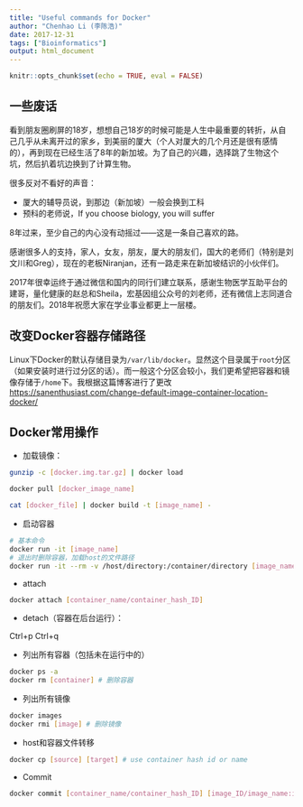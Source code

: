 ```yaml
---
title: "Useful commands for Docker"
author: "Chenhao Li (李陈浩)"
date: 2017-12-31
tags: ["Bioinformatics"]
output: html_document
---
```


```r
knitr::opts_chunk$set(echo = TRUE, eval = FALSE)
```
## 一些废话

看到朋友圈刷屏的18岁，想想自己18岁的时候可能是人生中最重要的转折，从自己几乎从未离开过的家乡，到美丽的厦大（个人对厦大的几个月还是很有感情的），再到现在已经生活了8年的新加坡。为了自己的兴趣，选择跳了生物这个坑，然后扒着坑边换到了计算生物。

很多反对不看好的声音：

- 厦大的辅导员说，到那边（新加坡）一般会换到工科
- 预科的老师说，If you choose biology, you will suffer

8年过来，至少自己的内心没有动摇过——这是一条自己喜欢的路。

感谢很多人的支持，家人，女友，朋友，厦大的朋友们，国大的老师们（特别是刘文川和Greg），现在的老板Niranjan，还有一路走来在新加坡结识的小伙伴们。

2017年很幸运终于通过微信和国内的同行们建立联系，感谢生物医学互助平台的建哥，量化健康的赵总和Sheila，宏基因组公众号的刘老师，还有微信上志同道合的朋友们。2018年祝愿大家在学业事业都更上一层楼。


## 改变Docker容器存储路径

Linux下Docker的默认存储目录为`/var/lib/docker`。显然这个目录属于`root`分区（如果安装时进行过分区的话）。而一般这个分区会较小，我们更希望把容器和镜像存储于`/home`下。我根据这篇博客进行了更改<https://sanenthusiast.com/change-default-image-container-location-docker/>

## Docker常用操作

- 加载镜像：

```sh
gunzip -c [docker.img.tar.gz] | docker load

docker pull [docker_image_name]

cat [docker_file] | docker build -t [image_name] -
```

- 启动容器

```sh
# 基本命令
docker run -it [image_name] 
# 退出时删除容器，加载host的文件路径
docker run -it --rm -v /host/directory:/container/directory [image_name]
```

- attach

```sh
docker attach [container_name/container_hash_ID]
```

- detach（容器在后台运行）：

Ctrl+p Ctrl+q

- 列出所有容器（包括未在运行中的）

```sh
docker ps -a 
docker rm [container] # 删除容器
```

- 列出所有镜像

```sh
docker images
docker rmi [image] # 删除镜像
```

- host和容器文件转移

```sh
docker cp [source] [target] # use container hash id or name 
```

- Commit

```sh
docker commit [container_name/container_hash_ID] [image_ID/image_name:image_tag]
```
